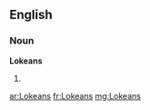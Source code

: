 ==English==

===Noun===
'''Lokeans'''

# {{plural of|[[Lokean]]}}

[[ar:Lokeans]]
[[fr:Lokeans]]
[[mg:Lokeans]]